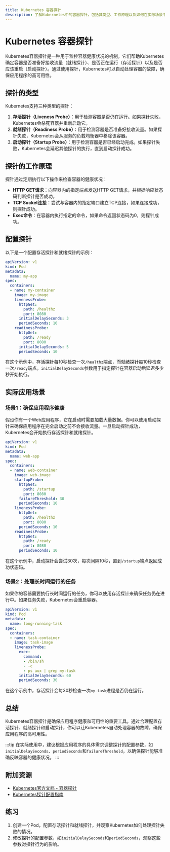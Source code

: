 ```yaml
---
title: Kubernetes 容器探针
description: 了解Kubernetes中的容器探针，包括其类型、工作原理以及如何在实际场景中使用它们来确保应用程序的健康和可用性。
---
```


# Kubernetes 容器探针

Kubernetes容器探针是一种用于监控容器健康状况的机制。它们帮助Kubernetes确定容器是否准备好接收流量（就绪探针）、是否正在运行（存活探针）以及是否应该重启（启动探针）。通过使用探针，Kubernetes可以自动处理容器的故障，确保应用程序的高可用性。

## 探针的类型

Kubernetes支持三种类型的探针：

1. **存活探针（Liveness Probe）**：用于检测容器是否仍在运行。如果探针失败，Kubernetes会杀死容器并重新启动它。
2. **就绪探针（Readiness Probe）**：用于检测容器是否准备好接收流量。如果探针失败，Kubernetes会从服务的负载均衡器中移除该容器。
3. **启动探针（Startup Probe）**：用于检测容器是否已经启动完成。如果探针失败，Kubernetes会延迟其他探针的执行，直到启动探针成功。

## 探针的工作原理

探针通过定期执行以下操作来检查容器的健康状况：

- **HTTP GET请求**：向容器内的指定端点发送HTTP GET请求，并根据响应状态码判断探针是否成功。
- **TCP Socket连接**：尝试与容器内的指定端口建立TCP连接，如果连接成功，则探针成功。
- **Exec命令**：在容器内执行指定的命令，如果命令返回状态码为0，则探针成功。

## 配置探针

以下是一个配置存活探针和就绪探针的示例：

```yaml
apiVersion: v1
kind: Pod
metadata:
  name: my-app
spec:
  containers:
  - name: my-container
    image: my-image
    livenessProbe:
      httpGet:
        path: /healthz
        port: 8080
      initialDelaySeconds: 3
      periodSeconds: 10
    readinessProbe:
      httpGet:
        path: /ready
        port: 8080
      initialDelaySeconds: 5
      periodSeconds: 10
```

在这个示例中，存活探针每10秒检查一次`/healthz`端点，而就绪探针每10秒检查一次`/ready`端点。`initialDelaySeconds`参数用于指定探针在容器启动后延迟多少秒开始执行。

## 实际应用场景

### 场景1：确保应用程序健康

假设你有一个Web应用程序，它在启动时需要加载大量数据。你可以使用启动探针来确保应用程序在完全启动之前不会接收流量。一旦启动探针成功，Kubernetes会开始执行存活探针和就绪探针。

```yaml
apiVersion: v1
kind: Pod
metadata:
  name: web-app
spec:
  containers:
  - name: web-container
    image: web-image
    startupProbe:
      httpGet:
        path: /startup
        port: 8080
      failureThreshold: 30
      periodSeconds: 10
    livenessProbe:
      httpGet:
        path: /healthz
        port: 8080
      periodSeconds: 10
    readinessProbe:
      httpGet:
        path: /ready
        port: 8080
      periodSeconds: 10
```

在这个示例中，启动探针会尝试30次，每次间隔10秒，直到`/startup`端点返回成功状态码。

### 场景2：处理长时间运行的任务

如果你的容器需要执行长时间运行的任务，你可以使用存活探针来确保任务仍在进行中。如果任务失败，Kubernetes会重启容器。

```yaml
apiVersion: v1
kind: Pod
metadata:
  name: long-running-task
spec:
  containers:
  - name: task-container
    image: task-image
    livenessProbe:
      exec:
        command:
        - /bin/sh
        - -c
        - ps aux | grep my-task
      initialDelaySeconds: 60
      periodSeconds: 30
```

在这个示例中，存活探针会每30秒检查一次`my-task`进程是否仍在运行。

## 总结

Kubernetes容器探针是确保应用程序健康和可用性的重要工具。通过合理配置存活探针、就绪探针和启动探针，你可以让Kubernetes自动处理容器的故障，确保应用程序的高可用性。

:::tip
在实际使用中，建议根据应用程序的具体需求调整探针的配置参数，如`initialDelaySeconds`、`periodSeconds`和`failureThreshold`，以确保探针能够准确反映容器的健康状况。
:::

## 附加资源

- [Kubernetes官方文档 - 容器探针](https://kubernetes.io/docs/concepts/workloads/pods/pod-lifecycle/#container-probes)
- [Kubernetes探针配置指南](https://kubernetes.io/docs/tasks/configure-pod-container/configure-liveness-readiness-startup-probes/)

## 练习

1. 创建一个Pod，配置存活探针和就绪探针，并观察Kubernetes如何处理探针失败的情况。
2. 修改探针的配置参数，如`initialDelaySeconds`和`periodSeconds`，观察这些参数对探针行为的影响。